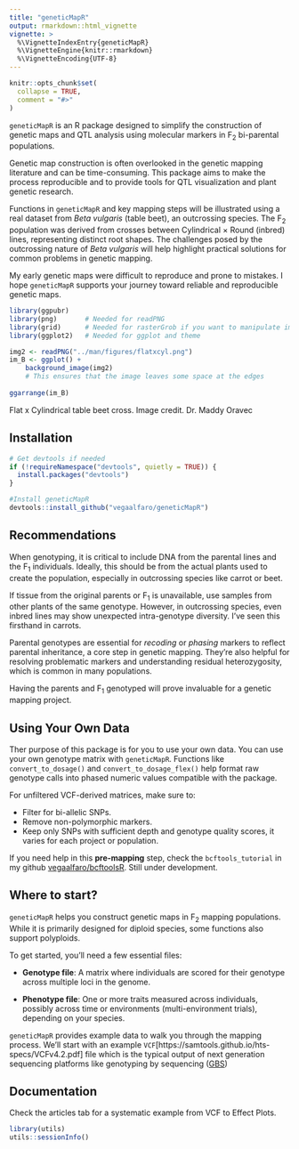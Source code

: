 ```yaml
---
title: "geneticMapR"
output: rmarkdown::html_vignette
vignette: >
  %\VignetteIndexEntry{geneticMapR}
  %\VignetteEngine{knitr::rmarkdown}
  %\VignetteEncoding{UTF-8}
---
```


```r
knitr::opts_chunk$set(
  collapse = TRUE,
  comment = "#>"
)
```

`geneticMapR` is an R package designed to simplify the construction of genetic maps and QTL analysis using molecular markers in F~2~ bi-parental populations. 

Genetic map construction is often overlooked in the genetic mapping literature and can be time-consuming. This package aims to make the process reproducible and to provide tools for QTL visualization and plant genetic research.

Functions in `geneticMapR` and key mapping steps will be illustrated using a real dataset from *Beta vulgaris* (table beet), an outcrossing species. The F~2~ population was derived from crosses between Cylindrical × Round (inbred) lines, representing distinct root shapes. The challenges posed by the outcrossing nature of *Beta vulgaris* will help highlight practical solutions for common problems in genetic mapping.

My early genetic maps were difficult to reproduce and prone to mistakes. I hope `geneticMapR` supports your journey toward reliable and reproducible genetic maps.

```r
library(ggpubr)
library(png)       # Needed for readPNG
library(grid)      # Needed for rasterGrob if you want to manipulate image directly
library(ggplot2)   # Needed for ggplot and theme

img2 <- readPNG("../man/figures/flatxcyl.png")
im_B <- ggplot() + 
    background_image(img2) 
    # This ensures that the image leaves some space at the edges
  
ggarrange(im_B)
```

Flat x Cylindrical table beet cross. Image credit. Dr. Maddy Oravec


## Installation

```r
# Get devtools if needed
if (!requireNamespace("devtools", quietly = TRUE)) {
  install.packages("devtools")
}

#Install geneticMapR
devtools::install_github("vegaalfaro/geneticMapR")
```


## Recommendations

When genotyping, it is critical to include DNA from the parental lines and the F~1~ individuals. Ideally, this should be from the actual plants used to create the population, especially in outcrossing species like carrot or beet.

If tissue from the original parents or F~1~ is unavailable, use samples from other plants of the same genotype. However, in outcrossing species, even inbred lines may show unexpected intra-genotype diversity. I’ve seen this firsthand in carrots.

Parental genotypes are essential for *recoding* or *phasing* markers to reflect parental inheritance, a core step in genetic mapping. They’re also helpful for resolving problematic markers and understanding residual heterozygosity, which is common in many populations.

Having the parents and F~1~ genotyped will prove invaluable for a genetic mapping project.

## Using Your Own Data

Ther purpose of this package is for you to use your own data. You can use your own genotype matrix with `geneticMapR`. Functions like `convert_to_dosage()` and `convert_to_dosage_flex()` help format raw genotype calls into phased numeric values compatible with the package.

For unfiltered VCF-derived matrices, make sure to:

* Filter for bi-allelic SNPs.
* Remove non-polymorphic markers. 
* Keep only SNPs with sufficient depth and genotype quality scores, it varies for each project or population.

If you need help in this **pre-mapping** step, check the `bcftools_tutorial` in my github [vegaalfaro/bcftoolsR](https://github.com/vegaalfaro/bcftoolsR). Still under development. 

## Where to start?

`geneticMapR` helps you construct genetic maps in F~2~ mapping populations. While it is primarily designed for diploid species, some functions also support polyploids.

To get started, you’ll need a few essential files:

* **Genotype file**: A matrix where individuals are scored for their genotype across multiple loci in the genome.

* **Phenotype file**: One or more traits measured across individuals, possibly across time or environments (multi-environment trials), depending on your species.

`geneticMapR` provides example data to walk you through the mapping process. We'll start with an example `VCF`[https://samtools.github.io/hts-specs/VCFv4.2.pdf] file which is the typical output of next generation sequencing platforms like genotyping by sequencing ([GBS](https://en.wikipedia.org/wiki/Genotyping_by_sequencing))


## Documentation

Check the articles tab for a systematic example from VCF to Effect Plots. 

```r
library(utils)
utils::sessionInfo()
```
